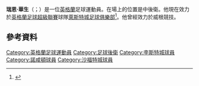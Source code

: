 '''瑞恩·華生'''（{{lang-en|Ryan Watson}}；{{bd|1993年|7月7日}}）是一位[[英格蘭|英格蘭]]足球運動員。在場上的位置是中後衛。他現在效力於[[英格蘭足球超級聯賽|英格蘭足球超級聯賽]]球隊[[萊斯特城足球俱樂部|萊斯特城足球俱樂部]]<ref>{{cite web|url=http://www.lcfc.com/news/article/160913-u21s-strengthened-by-watson-signing-1056894.aspx|title=U21s Strengthened By Watson Signing|publisher=Leicester City F.C.|date=16 September 2013|accessdate=4 May 2015|archiveurl=https://web.archive.org/web/20140210194008/http://www.lcfc.com/news/article/160913-u21s-strengthened-by-watson-signing-1056894.aspx|archivedate=2014年2月10日|deadurl=no}}</ref>。他曾經效力於威根競技。
==參考資料==
{{Reflist}}


{{DEFAULTSORT:Watson, Ryan}}
[[Category:英格蘭足球運動員|Category:英格蘭足球運動員]]
[[Category:足球後衛|Category:足球後衛]]
[[Category:李斯特城球員|Category:李斯特城球員]]
[[Category:諾咸頓球員|Category:諾咸頓球員]]
[[Category:沙福特城球員|Category:沙福特城球員]]
{{Sport-bio-stub}}
